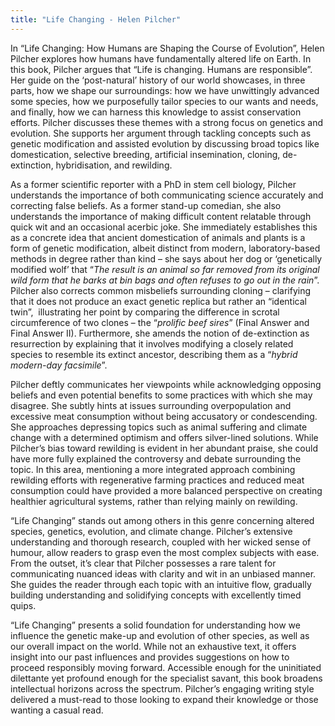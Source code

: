 ```yaml
---
title: "Life Changing - Helen Pilcher"
---
```


In “Life Changing: How Humans are Shaping the Course of Evolution”, Helen Pilcher explores how humans have fundamentally altered life on Earth. In this book, Pilcher argues that “Life is changing. Humans are responsible”. Her guide on the ‘post-natural’ history of our world showcases, in three parts, how we shape our surroundings: how we have unwittingly advanced some species, how we purposefully tailor species to our wants and needs, and finally, how we can harness this knowledge to assist conservation efforts. Pilcher discusses these themes with a strong focus on genetics and evolution. She supports her argument through tackling concepts such as genetic modification and assisted evolution by discussing broad topics like domestication, selective breeding, artificial insemination, cloning, de-extinction, hybridisation, and rewilding.

As a former scientific reporter with a PhD in stem cell biology, Pilcher understands the importance of both communicating science accurately and correcting false beliefs. As a former stand-up comedian, she also understands the importance of making difficult content relatable through quick wit and an occasional acerbic joke. She immediately establishes this as a concrete idea that ancient domestication of animals and plants is a form of genetic modification, albeit distinct from modern, laboratory-based methods in degree rather than kind – she says about her dog or ‘genetically modified wolf’ that “*The result is an animal so far removed from its original wild form that he barks at bin bags and often refuses to go out in the rain*”. Pilcher also corrects common misbeliefs surrounding cloning – clarifying that it does not produce an exact genetic replica but rather an “identical twin”,  illustrating her point by comparing the difference in scrotal circumference of two clones – the “*prolific beef sires*” (Final Answer and Final Answer II). Furthermore, she amends the notion of de-extinction as resurrection by explaining that it involves modifying a closely related species to resemble its extinct ancestor, describing them as a “*hybrid modern-day facsimile*”.

Pilcher deftly communicates her viewpoints while acknowledging opposing beliefs and even potential benefits to some practices with which she may disagree. She subtly hints at issues surrounding overpopulation and excessive meat consumption without being accusatory or condescending. She approaches depressing topics such as animal suffering and climate change with a determined optimism and offers silver-lined solutions. While Pilcher’s bias toward rewilding is evident in her abundant praise, she could have more fully explained the controversy and debate surrounding the topic. In this area, mentioning a more integrated approach combining rewilding efforts with regenerative farming practices and reduced meat consumption could have provided a more balanced perspective on creating healthier agricultural systems, rather than relying mainly on rewilding.

“Life Changing” stands out among others in this genre concerning altered species, genetics, evolution, and climate change. Pilcher’s extensive understanding and thorough research, coupled with her wicked sense of humour, allow readers to grasp even the most complex subjects with ease. From the outset, it’s clear that Pilcher possesses a rare talent for communicating nuanced ideas with clarity and wit in an unbiased manner. She guides the reader through each topic with an intuitive flow, gradually building understanding and solidifying concepts with excellently timed quips.

“Life Changing” presents a solid foundation for understanding how we influence the genetic make-up and evolution of other species, as well as our overall impact on the world. While not an exhaustive text, it offers insight into our past influences and provides suggestions on how to proceed responsibly moving forward. Accessible enough for the uninitiated dilettante yet profound enough for the specialist savant, this book broadens intellectual horizons across the spectrum. Pilcher’s engaging writing style delivered a must-read to those looking to expand their knowledge or those wanting a casual read.
